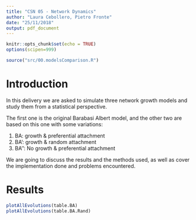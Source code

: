 ```yaml
---
title: "CSN 05 - Network Dynamics"
author: "Laura Cebollero, Pietro Fronte"
date: "25/11/2018"
output: pdf_document
---
```


```r
knitr::opts_chunk$set(echo = TRUE)
options(scipen=999)
```

```r
source("src/00.modelsComparison.R")
```
# Introduction

In this delivery we are asked to simulate three network growth models and study them from a statistical perspective. 

The first one is the original Barabasi Albert model, and the other two are based on this one with some variations:

1. BA: growth & preferential attachment
2. BA': growth & random attachment
3. BA'': No growth & preferential attachment

We are going to discuss the results and the methods used, as well as cover the implementation done and problems encountered.


# Results

```r
plotAllEvolutions(table.BA)
plotAllEvolutions(table.BA.Rand)

```

